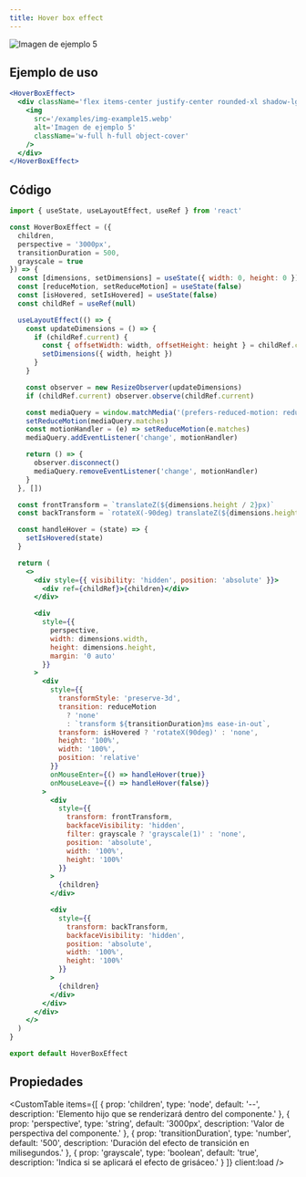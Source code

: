 ```yaml
---
title: Hover box effect
---
```



<div className='flex items-center justify-center mx-auto not-prose'>
  <Alert
    title='Pista'
    content='Haz hover sobre el componente para ver el efecto de rotación 📦.'
    type='default'
    styleVariant='bordered'
    client:load
  />
</div>

<div className='flex items-center justify-center mt-20 mb-20 not-prose'>
  <HoverBoxEffect client:load>
    <div className='flex items-center justify-center rounded-xl shadow-lg h-[300px] w-[300px]'>
      <img
        src='/examples/img-example4.webp'
        alt='Imagen de ejemplo 5'
        className='w-full h-full object-cover'
      />
    </div>
  </HoverBoxEffect>
</div>

## Ejemplo de uso

<CodeBlock client:load>

```jsx
<HoverBoxEffect>
  <div className='flex items-center justify-center rounded-xl shadow-lg h-[300px] w-[300px]'>
    <img
      src='/examples/img-example15.webp'
      alt='Imagen de ejemplo 5'
      className='w-full h-full object-cover'
    />
  </div>
</HoverBoxEffect>
```

</CodeBlock>

## Código

<CodeBlock client:load>

```jsx
import { useState, useLayoutEffect, useRef } from 'react'

const HoverBoxEffect = ({
  children,
  perspective = '3000px',
  transitionDuration = 500,
  grayscale = true
}) => {
  const [dimensions, setDimensions] = useState({ width: 0, height: 0 })
  const [reduceMotion, setReduceMotion] = useState(false)
  const [isHovered, setIsHovered] = useState(false)
  const childRef = useRef(null)

  useLayoutEffect(() => {
    const updateDimensions = () => {
      if (childRef.current) {
        const { offsetWidth: width, offsetHeight: height } = childRef.current
        setDimensions({ width, height })
      }
    }

    const observer = new ResizeObserver(updateDimensions)
    if (childRef.current) observer.observe(childRef.current)

    const mediaQuery = window.matchMedia('(prefers-reduced-motion: reduce)')
    setReduceMotion(mediaQuery.matches)
    const motionHandler = (e) => setReduceMotion(e.matches)
    mediaQuery.addEventListener('change', motionHandler)

    return () => {
      observer.disconnect()
      mediaQuery.removeEventListener('change', motionHandler)
    }
  }, [])

  const frontTransform = `translateZ(${dimensions.height / 2}px)`
  const backTransform = `rotateX(-90deg) translateZ(${dimensions.height / 2}px)`

  const handleHover = (state) => {
    setIsHovered(state)
  }

  return (
    <>
      <div style={{ visibility: 'hidden', position: 'absolute' }}>
        <div ref={childRef}>{children}</div>
      </div>

      <div
        style={{
          perspective,
          width: dimensions.width,
          height: dimensions.height,
          margin: '0 auto'
        }}
      >
        <div
          style={{
            transformStyle: 'preserve-3d',
            transition: reduceMotion
              ? 'none'
              : `transform ${transitionDuration}ms ease-in-out`,
            transform: isHovered ? 'rotateX(90deg)' : 'none',
            height: '100%',
            width: '100%',
            position: 'relative'
          }}
          onMouseEnter={() => handleHover(true)}
          onMouseLeave={() => handleHover(false)}
        >
          <div
            style={{
              transform: frontTransform,
              backfaceVisibility: 'hidden',
              filter: grayscale ? 'grayscale(1)' : 'none',
              position: 'absolute',
              width: '100%',
              height: '100%'
            }}
          >
            {children}
          </div>

          <div
            style={{
              transform: backTransform,
              backfaceVisibility: 'hidden',
              position: 'absolute',
              width: '100%',
              height: '100%'
            }}
          >
            {children}
          </div>
        </div>
      </div>
    </>
  )
}

export default HoverBoxEffect
```

</CodeBlock>

## Propiedades

<CustomTable
  items={[
    {
      prop: 'children',
      type: 'node',
      default: '--',
      description: 'Elemento hijo que se renderizará dentro del componente.'
    },
    {
      prop: 'perspective',
      type: 'string',
      default: '3000px',
      description: 'Valor de perspectiva del componente.'
    },
    {
      prop: 'transitionDuration',
      type: 'number',
      default: '500',
      description: 'Duración del efecto de transición en milisegundos.'
    },
    {
      prop: 'grayscale',
      type: 'boolean',
      default: 'true',
      description: 'Indica si se aplicará el efecto de grisáceo.'
    }
  ]}
  client:load
/>
